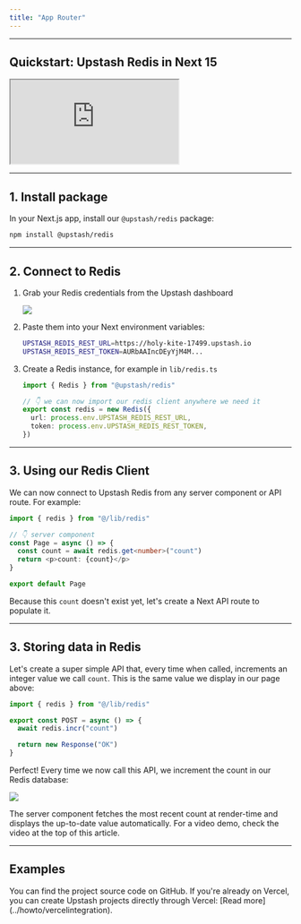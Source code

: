 ```yaml
---
title: "App Router"
---
```


---

## Quickstart: Upstash Redis in Next 15

<Frame>
  <iframe
    src="https://player.mux.com/gPYmP1M00800UgLr4fa9O8CeN6M36E2iY6Bww8Ir5Qn4U?thumbnail-time=5&metadata-video-title=Upstash+Redis+x+Next+15+Quickstart&video-title=Upstash+Redis+x+Next+15+Quickstart"
    allow="accelerometer; gyroscope; autoplay; encrypted-media; fullscreen;"
    allowfullscreen
    className="w-full aspect-video"
  ></iframe>
</Frame>

---

## 1. Install package

In your Next.js app, install our `@upstash/redis` package:

```bash
npm install @upstash/redis
```

---

## 2. Connect to Redis

1. Grab your Redis credentials from the Upstash dashboard

   <Frame>
     <img src="/img/next-quickstart/credentials.png" />
   </Frame>

2. Paste them into your Next environment variables:

   ```bash title=".env"
   UPSTASH_REDIS_REST_URL=https://holy-kite-17499.upstash.io
   UPSTASH_REDIS_REST_TOKEN=AURbAAIncDEyYjM4M...
   ```

3. Create a Redis instance, for example in `lib/redis.ts`

   ```typescript title="lib/redis.ts"
   import { Redis } from "@upstash/redis"

   // 👇 we can now import our redis client anywhere we need it
   export const redis = new Redis({
     url: process.env.UPSTASH_REDIS_REST_URL,
     token: process.env.UPSTASH_REDIS_REST_TOKEN,
   })
   ```

---

## 3. Using our Redis Client

We can now connect to Upstash Redis from any server component or API route. For example:

```typescript title="app/page.tsx"
import { redis } from "@/lib/redis"

// 👇 server component
const Page = async () => {
  const count = await redis.get<number>("count")
  return <p>count: {count}</p>
}

export default Page
```

Because this `count` doesn't exist yet, let's create a Next API route to populate it.

---

## 3. Storing data in Redis

Let's create a super simple API that, every time when called, increments an integer value we call `count`. This is the same value we display in our page above:

```typescript title="app/api/counter/route.ts"
import { redis } from "@/lib/redis"

export const POST = async () => {
  await redis.incr("count")

  return new Response("OK")
}
```

Perfect! Every time we now call this API, we increment the count in our Redis database:

<Frame>
  <img src="/img/next-quickstart/curl.png" />
</Frame>

The server component fetches the most recent count at render-time and displays the up-to-date value automatically. For a video demo, check the video at the top of this article.

---

## Examples

<Card title="GitHub Repository" icon="github" href="https://github.com/upstash/redis-js/tree/main/examples/nextjs-app-router" horizontal>
  You can find the project source code on GitHub.
</Card>

<Info>
  If you're already on Vercel, you can create Upstash projects directly through Vercel: [Read more](../howto/vercelintegration).
</Info>
